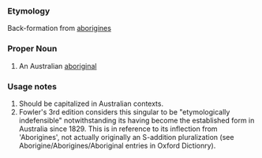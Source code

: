===Etymology===
Back-formation from [[aborigines]]
===Proper Noun===
#An Australian [[aboriginal]]
===Usage notes===
#Should be capitalized in Australian contexts.
#Fowler's 3rd edition considers this singular to be "etymologically indefensible" notwithstanding its having become the established form in Australia since 1829.  This is in reference to its inflection from 'Aborigines', not actually originally an S-addition pluralization (see Aborigine/Aborigines/Aboriginal entries in Oxford Dictionry).